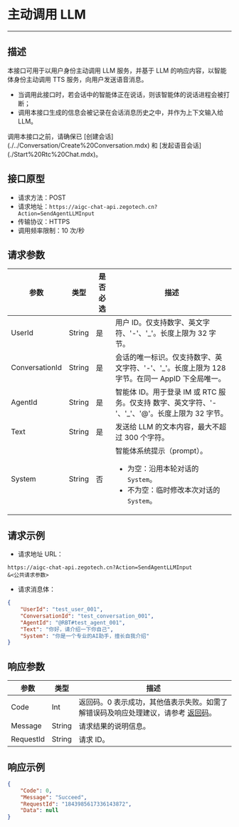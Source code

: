 # 主动调用 LLM
---

##  描述

本接口可用于以用户身份主动调用 LLM 服务，并基于 LLM 的响应内容，以智能体身份主动调用 TTS 服务，向用户发送语音消息。
- 当调用此接口时，若会话中的智能体正在说话，则该智能体的说话进程会被打断；
- 调用本接口生成的信息会被记录在会话消息历史之中，并作为上下文输入给 LLM。

<Note title="说明">
调用本接口之前，请确保已 [创建会话](./../Conversation/Create%20Conversation.mdx) 和 [发起语音会话](./Start%20Rtc%20Chat.mdx)。
</Note>

## 接口原型

- 请求方法：POST
- 请求地址：`https://aigc-chat-api.zegotech.cn?Action=SendAgentLLMInput`
- 传输协议：HTTPS
- 调用频率限制：10 次/秒
## 请求参数

| 参数 | 类型 | 是否必选 | 描述 |
|------|------|---------|------|
| UserId           | String | 是    | 用户 ID。仅支持数字、英文字符、'-'、'_'。长度上限为 32 字节。                              |
| ConversationId   | String | 是    | 会话的唯一标识。仅支持数字、英文字符、'-'、'_'。长度上限为 128 字节。在同一 AppID 下全局唯一。           |
| AgentId | String | 是 | 智能体 ID。用于登录 IM 或 RTC 服务。仅支持 数字、英文字符、'-'、'_'、'@'。长度上限为 32 字节。                              |
| Text | String | 是 | 发送给 LLM 的文本内容，最大不超过 300 个字符。 |
| System | String | 否 | 智能体系统提示（prompt）。<ul><li>为空：沿用本轮对话的 `System`。</li><li>不为空：临时修改本次对话的 `System`。</li></ul> |

## 请求示例

- 请求地址 URL：

```https
https://aigc-chat-api.zegotech.cn?Action=SendAgentLLMInput
&<公共请求参数>
```

- 请求消息体：

```json
{
    "UserId": "test_user_001",
    "ConversationId": "test_conversation_001",
    "AgentId": "@RBT#test_agent_001",
    "Text": "你好，请介绍一下你自己",
    "System": "你是一个专业的AI助手，擅长自我介绍"
}
```

## 响应参数

| 参数 | 类型 | 描述 |
|------|------|------|
| Code | Int | 返回码。0 表示成功，其他值表示失败。如需了解错误码及响应处理建议，请参考 [返回码](./../Return%20codes.mdx)。 |
| Message | String | 请求结果的说明信息。 |
| RequestId | String | 请求 ID。 |
## 响应示例

```json
{
    "Code": 0,
    "Message": "Succeed",
    "RequestId": "1843985617336143872",
    "Data": null
}
```

